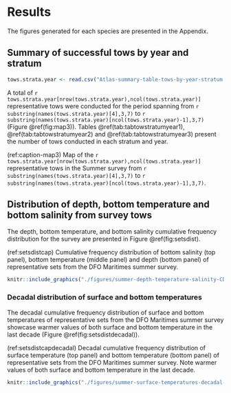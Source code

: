 # Results

The figures generated for each species are presented in the Appendix.

## Summary of successful tows by year and stratum
<!-- There is something weird going on here, there are 2 tows with NAs for stratum, (HAM1980042 set 62 and HAM1982072 set 13). -->
```r
tows.strata.year <- read.csv("Atlas-summary-table-tows-by-year-stratum.csv")
```

A total of `r tows.strata.year[nrow(tows.strata.year),ncol(tows.strata.year)]` representative tows were conducted for the period spanning from `r substring(names(tows.strata.year)[4],3,7)` to `r substring(names(tows.strata.year)[ncol(tows.strata.year)-1],3,7)` (Figure \@ref(fig:map3)). Tables \@ref(tab:tabtowstratumyear1), \@ref(tab:tabtowstratumyear2) and \@ref(tab:tabtowstratumyear3) present the number of tows conducted in each stratum and year.

(ref:caption-map3) Map of the `r tows.strata.year[nrow(tows.strata.year),ncol(tows.strata.year)]` representative tows in the Summer survey from `r substring(names(tows.strata.year)[4],3,7)` to `r substring(names(tows.strata.year)[ncol(tows.strata.year)-1],3,7)`. 

\begin{landscapepage}

```r
knitr::include_graphics("./figures/SUMMER-tows-map-sf.png")
```

\newpage


```r
#  Number of tows by stratum-year

tows.strata.year <- read.csv("Atlas-summary-table-tows-by-year-stratum.csv")
tows.strata.year$Area <- round(tows.strata.year$Area) ## round each stratum area

yrs <- 1970:1989
ii <- which(substring(names(tows.strata.year),3,6) %in% as.character(yrs))
tows.strata.year.1 <- tows.strata.year[,c(1,2,3,ii)]
nr <- nrow(tows.strata.year.1)
## blank the first two columns of the last row
## write "Total" as a multi-column for the first two colunns of the last row
tows.strata.year.1[nr,1:2] <- ""
tows.strata.year.1[nr,2] <- "Total"


csas_table(tows.strata.year.1,
  col.names=c("Stratum","NAFO Div.","Area (km2)",as.character(yrs)),
  caption = paste0("Number of representative tows conducted in each stratum during the period ",yrs[1]," to ",yrs[length(yrs)],"."),
  format = "latex", align=c("c",rep("r",15))
  ) %>%
  #kableExtra::landscape() %>%
#  kableExtra::kable_styling(font_size = 7, latex_options = "repeat_header", repeat_header_method = "replace") %>% 
  kableExtra::kable_styling(font_size = 6) %>% 
  kableExtra::row_spec(nr, bold=TRUE) %>% 
  sub("\\caption\\[\\]\\{\\}", "\\caption*{}", .) 
```

```r
yrs <- 1990:2009
ii <- which(substring(names(tows.strata.year),3,6) %in% as.character(yrs))
tows.strata.year.2 <- tows.strata.year[,c(1,2,3,ii)]
nr <- nrow(tows.strata.year.2)
## blank the first two columns of the last row
tows.strata.year.2[nr,1:2] <- ""
tows.strata.year.2[nr,2] <- "Total"

csas_table(tows.strata.year.2,
  col.names=c("Stratum","NAFO Div.","Area (km2)",as.character(yrs)),
  caption = paste0("Number of representative tows conducted in each stratum during the period ",yrs[1]," to ",yrs[length(yrs)],"."),
  format = "latex", align=c("c",rep("r",15))
  ) %>%
  #kableExtra::landscape() %>%
#  kableExtra::kable_styling(font_size = 7, latex_options = "repeat_header", repeat_header_method = "replace") %>% 
  kableExtra::kable_styling(font_size = 6) %>% 
  kableExtra::row_spec(nr, bold=TRUE) %>% 
  sub("\\caption\\[\\]\\{\\}", "\\caption*{}", .) 
```

```r
yrs <- 2010:2020
ii <- which(substring(names(tows.strata.year),3,6) %in% as.character(yrs))
tows.strata.year.3 <- tows.strata.year[,c(1,2,3,ii)]
nr <- nrow(tows.strata.year.3)
## blank the first two columns of the last row
tows.strata.year.3[nr,1:2] <- ""
tows.strata.year.3[nr,2] <- "Total"

## totals in the last column
tows.strata.year.3[,ncol(tows.strata.year.3)+1] <- tows.strata.year[,ncol(tows.strata.year)]

csas_table(tows.strata.year.3,
  col.names=c("Stratum","NAFO Div.","Area (km2)",as.character(yrs),"Total"),
  caption = paste0("Number of representative tows conducted in each stratum during the period ",yrs[1]," to ",yrs[length(yrs)], " and for the whole 1970 to 2020 period."),
  format = "latex", align=c("c",rep("r",15))
  ) %>%
  #kableExtra::landscape() %>%
#  kableExtra::kable_styling(font_size = 7, latex_options = "repeat_header", repeat_header_method = "replace") %>% 
  kableExtra::kable_styling(font_size = 6) %>% 
  kableExtra::row_spec(nr, bold=TRUE) %>% 
  sub("\\caption\\[\\]\\{\\}", "\\caption*{}", .) 

```
\end{landscapepage}

\clearpage

## Distribution of depth, bottom temperature and bottom salinity from survey tows

The depth, bottom temperature, and bottom salinity cumulative frequency distribution for the survey are presented in Figure \@ref(fig:setsdist).

(ref:setsdistcap) Cumulative frequency distribution of bottom salinity (top panel), bottom temperature (middle panel) and depth (bottom panel) of representative sets from the DFO Maritimes summer survey. 

```r
knitr::include_graphics("./figures/summer-depth-temperature-salinity-CDF.png")
```


### Decadal distribution of surface and bottom temperatures

The decadal cumulative frequency distribution of surface and bottom temperatures of representative sets from the DFO Maritimes summer survey showcase warmer values of both surface and bottom temperature in the last decade (Figure \@ref(fig:setsdistdecadal)). 


(ref:setsdistcapdecadal) Decadal cumulative frequency distribution of surface temperature (top panel) and bottom temperature (bottom panel) of representative sets from the DFO Maritimes summer survey. Note warmer values of both surface and bottom temperature in the last decade. 

```r
knitr::include_graphics("./figures/summer-surface-temperatures-decadal-CDF.png")
```

